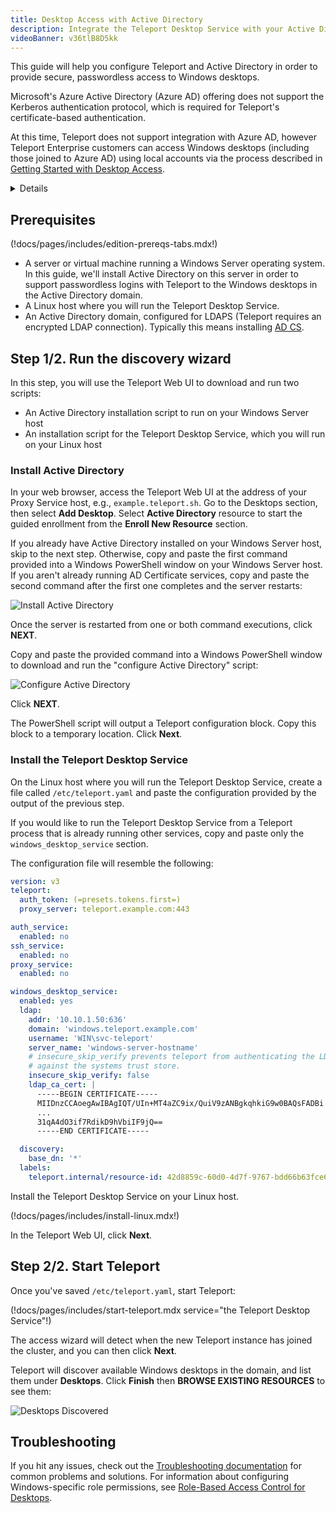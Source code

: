 ```yaml
---
title: Desktop Access with Active Directory
description: Integrate the Teleport Desktop Service with your Active Directory domain
videoBanner: v36tlB8D5kk
---
```


This guide will help you configure Teleport and Active Directory in order to
provide secure, passwordless access to Windows desktops.

<Admonition title="Azure AD" type="warning">

Microsoft's Azure Active Directory (Azure AD) offering does not support the
Kerberos authentication protocol, which is required for Teleport's
certificate-based authentication.

At this time, Teleport does not support integration with Azure AD, however
Teleport Enterprise customers can access Windows desktops (including those
joined to Azure AD) using local accounts via the process described in [Getting
Started with Desktop Access](./getting-started.mdx).

</Admonition>

<Details title="Compare Desktop Access to other RDP clients">

The Teleport Desktop Service is designed to be a secure access solution for Windows
environments. Teleport implements a minimal feature set of the RDP protocol with
security as a priority, and may not be as performant as standard RDP clients.
Consider the Desktop Service to manage access to your most sensitive Windows
environments, not as a drop-in replacement for other tools to provide general
access to Windows desktops.

</Details>

## Prerequisites

(!docs/pages/includes/edition-prereqs-tabs.mdx!)

- A server or virtual machine running a Windows Server operating system.
  In this guide, we'll install Active Directory on this server in order
  to support passwordless logins with Teleport to the Windows desktops
  in the Active Directory domain.
- A Linux host where you will run the Teleport Desktop Service.
- An Active Directory domain, configured for LDAPS (Teleport requires an
  encrypted LDAP connection). Typically this means installing
  [AD CS](https://learn.microsoft.com/en-us/windows-server/identity/ad-cs/).

## Step 1/2. Run the discovery wizard

In this step, you will use the Teleport Web UI to download and run two scripts:

- An Active Directory installation script to run on your Windows Server host
- An installation script for the Teleport Desktop Service, which you will run on
  your Linux host

### Install Active Directory

In your web browser, access the Teleport Web UI at the address of your Proxy
Service host, e.g., `example.teleport.sh`. Go to the Desktops section, then
select **Add Desktop**. Select **Active Directory** resource to start the guided
enrollment from the **Enroll New Resource** section.

If you already have Active Directory installed on your Windows Server host, skip
to the next step. Otherwise, copy and paste the first command provided into a
Windows PowerShell window on your Windows Server host. If you aren't already
running AD Certificate services, copy and paste the second command after the
first one completes and the server restarts:

![Install Active Directory](../../img/desktop-access/install-active-directory.png)

Once the server is restarted from one or both command executions, click **NEXT**.

Copy and paste the provided command into a Windows PowerShell window to download
and run the "configure Active Directory" script:

![Configure Active Directory](../../img/desktop-access/configure-active-directory.png)

Click **NEXT**.

The PowerShell script will output a Teleport configuration block. Copy this
block to a temporary location. Click **Next**.

### Install the Teleport Desktop Service

On the Linux host where you will run the Teleport Desktop Service, create a file
called `/etc/teleport.yaml` and paste the configuration provided by the output
of the previous step.

<Notice type="tip">

If you would like to run the Teleport Desktop Service from a Teleport process
that is already running other services, copy and paste only the
`windows_desktop_service` section.

</Notice>

The configuration file will resemble the following:

```yaml
version: v3
teleport:
  auth_token: (=presets.tokens.first=)
  proxy_server: teleport.example.com:443

auth_service:
  enabled: no
ssh_service:
  enabled: no
proxy_service:
  enabled: no

windows_desktop_service:
  enabled: yes
  ldap:
    addr: '10.10.1.50:636'
    domain: 'windows.teleport.example.com'
    username: 'WIN\svc-teleport'
    server_name: 'windows-server-hostname'
    # insecure_skip_verify prevents teleport from authenticating the LDAP CA
    # against the systems trust store.
    insecure_skip_verify: false
    ldap_ca_cert: |
      -----BEGIN CERTIFICATE-----
      MIIDnzCCAoegAwIBAgIQT/UIn+MT4aZC9ix/QuiV9zANBgkqhkiG9w0BAQsFADBi
      ...
      31qA4dO3if7RdikD9hVbiIF9jQ==
      -----END CERTIFICATE-----

  discovery:
    base_dn: '*'
  labels:
    teleport.internal/resource-id: 42d8859c-60d0-4d7f-9767-bdd66b63fce6
```

Install the Teleport Desktop Service on your Linux host.

(!docs/pages/includes/install-linux.mdx!)

In the Teleport Web UI, click **Next**.

## Step 2/2. Start Teleport

Once you've saved `/etc/teleport.yaml`, start Teleport:

(!docs/pages/includes/start-teleport.mdx service="the Teleport Desktop Service"!)

The access wizard will detect when the new Teleport instance has joined the
cluster, and you can then click **Next**.

Teleport will discover available Windows desktops in the domain, and list them
under **Desktops**. Click **Finish** then **BROWSE EXISTING RESOURCES** to see them:

![Desktops Discovered](../../img/desktop-access/auto-discovered-desktops.png)

## Troubleshooting

If you hit any issues, check out the
[Troubleshooting documentation](./troubleshooting.mdx) for common problems and
solutions.
For information about configuring Windows-specific role permissions, see 
[Role-Based Access Control for Desktops](./rbac.mdx).
